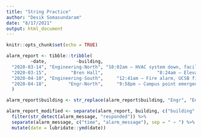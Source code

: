 ```yaml
---
title: "String Practice"
author: "Desik Somasundaram"
date: "8/17/2021"
output: html_document
---
```


```r
knitr::opts_chunk$set(echo = TRUE)
```

```r
alarm_report <- tibble::tribble(
         ~date,           ~building,                                              ~alarm_message,
  "2020-03-14", "Engineering-North", "10:02am – HVAC system down, facilities management alerted",
  "2020-03-15",         "Bren Hall",                    "8:24am – Elevator North out of service",
  "2020-04-10", "Engineering-South",     "12:41am – Fire alarm, UCSB fire responded and cleared",
  "2020-04-18",        "Engr-North",     "9:58pm – Campus point emergency siren, UCPD responded"
  )

alarm_report$building <- str_replace(alarm_report$building, "Engr", "Engineering")

alarm_report_modified <- separate(alarm_report, building, c("building" , "wing"), sep ="-") %>% 
  filter(str_detect(alarm_message, "responded")) %>% 
  separate(alarm_message, c("time", "alarm_message"), sep = " – ") %>% 
  mutate(date = lubridate::ymd(date))


  
```

